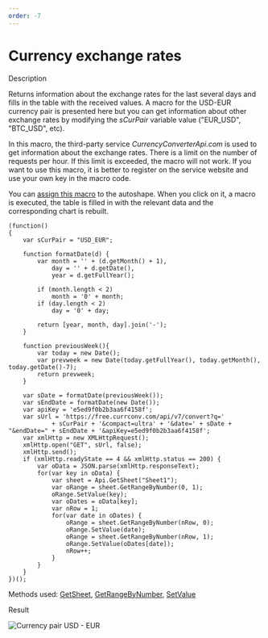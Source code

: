 ```yaml
---
order: -7
---
```

# [](/plugin/macrosamples/)Currency exchange rates

Description

Returns information about the exchange rates for the last several days and fills in the table with the received values. A macro for the USD-EUR currency pair is presented here but you can get information about other exchange rates by modifying the *sCurPair* variable value ("EUR\_USD", "BTC\_USD", etc).

In this macro, the third-party service *CurrencyConverterApi.com* is used to get information about the exchange rates. There is a limit on the number of requests per hour. If this limit is exceeded, the macro will not work. If you want to use this macro, it is better to register on the service website and use your own key in the macro code.

You can [assign this macro](/plugin/writingmacros#assign-macro) to the autoshape. When you click on it, a macro is executed, the table is filled in with the relevant data and the corresponding chart is rebuilt.

```
(function()
{
    var sCurPair = "USD_EUR";

    function formatDate(d) {
        var month = '' + (d.getMonth() + 1),
            day = '' + d.getDate(),
            year = d.getFullYear();

        if (month.length < 2) 
            month = '0' + month;
        if (day.length < 2) 
            day = '0' + day;

        return [year, month, day].join('-');
    }

    function previousWeek(){
        var today = new Date();
        var prevweek = new Date(today.getFullYear(), today.getMonth(), today.getDate()-7);
        return prevweek;
    }

    var sDate = formatDate(previousWeek());
    var sEndDate = formatDate(new Date());
    var apiKey = 'e5ed9f0b2b3aa6f4158f';
    var sUrl = 'https://free.currconv.com/api/v7/convert?q='
            + sCurPair + '&compact=ultra' + '&date=' + sDate + "&endDate=" + sEndDate + '&apiKey=e5ed9f0b2b3aa6f4158f';
    var xmlHttp = new XMLHttpRequest();
    xmlHttp.open("GET", sUrl, false);
    xmlHttp.send();
    if (xmlHttp.readyState == 4 && xmlHttp.status == 200) {
        var oData = JSON.parse(xmlHttp.responseText);
        for(var key in oData) {
            var sheet = Api.GetSheet("Sheet1");
            var oRange = sheet.GetRangeByNumber(0, 1);
            oRange.SetValue(key);
            var oDates = oData[key];
            var nRow = 1;
            for(var date in oDates) {
                oRange = sheet.GetRangeByNumber(nRow, 0);
                oRange.SetValue(date);
                oRange = sheet.GetRangeByNumber(nRow, 1);
                oRange.SetValue(oDates[date]);
                nRow++;
            }
        }
    }
})();
```

Methods used: [GetSheet](/docbuilder/spreadsheetapi/api/getsheet), [GetRangeByNumber](/docbuilder/spreadsheetapi/apiworksheet/getrangebynumber), [SetValue](/docbuilder/spreadsheetapi/apirange/setvalue)

Result

![Currency pair USD - EUR](/content/img/plugins/currencies-usd-eur.png)
